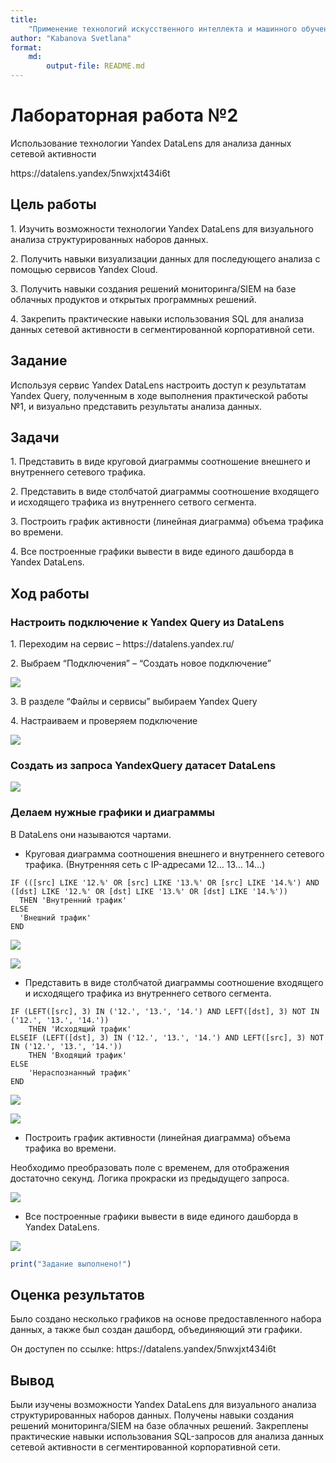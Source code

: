 ```yaml
---
title: 
    "Применение технологий искусственного интеллекта и машинного обучения для поиска угроз информационной безопасности"
author: "Kabanova Svetlana"
format: 
    md:
        output-file: README.md
---
```


# Лабораторная работа №2 

Использование технологии Yandex DataLens для анализа данных сетевой активности

https://datalens.yandex/5nwxjxt434i6t 


## Цель работы

1\.  Изучить возможности технологии Yandex DataLens для визуального анализа структурированных наборов данных.

2\.  Получить навыки визуализации данных для последующего анализа с помощью сервисов Yandex Cloud.

3\.  Получить навыки создания решений мониторинга/SIEM на базе облачных продуктов и открытых программных решений.

4\.  Закрепить практические навыки использования SQL для анализа данных сетевой активности в сегментированной корпоративной сети.

## Задание

Используя сервис Yandex DataLens настроить доступ к результатам Yandex Query, полученным в ходе выполнения практической работы №1, и визуально представить результаты анализа данных.

## Задачи

1\. Представить в виде круговой диаграммы соотношение внешнего и внутреннего сетевого трафика.

2\.   Представить в виде столбчатой диаграммы соотношение входящего и исходящего трафика из внутреннего сетвого сегмента.

3\.   Построить график активности (линейная диаграмма) объема трафика во времени.

4\.   Все построенные графики вывести в виде единого дашборда в Yandex DataLens.

## Ход работы

### Настроить подключение к Yandex Query из DataLens

1\. Переходим на сервис – https://datalens.yandex.ru/

2\. Выбраем “Подключения” – “Создать новое подключение”

![](img/1.png)

3\. В разделе “Файлы и сервисы” выбираем Yandex Query

4\. Настраиваем и проверяем подключение

![](img/2.png)


### Создать из запроса YandexQuery датасет DataLens

![](img/3.png)

### Делаем нужные графики и диаграммы

В DataLens они называются чартами.

-   Круговая диаграмма соотношения внешнего и внутреннего сетевого трафика. (Внутренняя сеть с IP-адресами 12... 13... 14...)

```         
IF (([src] LIKE '12.%' OR [src] LIKE '13.%' OR [src] LIKE '14.%') AND ([dst] LIKE '12.%' OR [dst] LIKE '13.%' OR [dst] LIKE '14.%'))
  THEN 'Внутренний трафик'
ELSE
  'Внешний трафик'
END
```
![](img/4.png)

![](img/5.png)

-   Представить в виде столбчатой диаграммы соотношение входящего и исходящего трафика из внутреннего сетвого сегмента.

```
IF (LEFT([src], 3) IN ('12.', '13.', '14.') AND LEFT([dst], 3) NOT IN ('12.', '13.', '14.'))
    THEN 'Исходящий трафик'
ELSEIF (LEFT([dst], 3) IN ('12.', '13.', '14.') AND LEFT([src], 3) NOT IN ('12.', '13.', '14.'))
    THEN 'Входящий трафик'
ELSE
    'Нераспознанный трафик'
END
```
![](img/6.png)

![](img/7.png)

-   Построить график активности (линейная диаграмма) объема трафика во времени. 

Необходимо преобразовать поле с временем, для отображения достаточно секунд. Логика прокраски из предыдущего запроса.

![](img/8.png)

-   Все построенные графики вывести в виде единого дашборда в Yandex DataLens.

![](img/9.png)

```r
print("Задание выполнено!")
```

## Оценка результатов

Было создано несколько графиков на основе предоставленного набора данных, а также был создан дашборд, объединяющий эти графики. 

Он доступен по ссылке: https://datalens.yandex/5nwxjxt434i6t

## Вывод 

Были изучены возможности Yandex DataLens для визуального анализа структурированных наборов данных. Получены навыки создания решений мониторинга/SIEM на базе облачных решений. Закреплены практические навыки использования SQL-запросов для анализа данных сетевой активности в сегментированной корпоративной сети.
